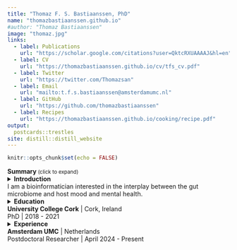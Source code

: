 ```yaml
---
title: "Thomaz F. S. Bastiaanssen, PhD"
name: "thomazbastiaanssen.github.io"
#author: "Thomaz Bastiaanssen"
image: "thomaz.jpg"
links:
  - label: Publications
    url: "https://scholar.google.com/citations?user=QktcRXUAAAAJ&hl=en"
  - label: CV
    url: "https://thomazbastiaanssen.github.io/cv/tfs_cv.pdf"
  - label: Twitter
    url: "https://twitter.com/Thomazsan"
  - label: Email
    url: "mailto:t.f.s.bastiaanssen@amsterdamumc.nl"
  - label: GitHub
    url: "https://github.com/thomazbastiaanssen"
  - label: Recipes
    url: "https://thomazbastiaanssen.github.io/cooking/recipe.pdf"
output:
  postcards::trestles
site: distill::distill_website
---
```

<style>
.main-container {
  max-width: unset;
  vertical-align: top;
  align-items: top;
}

</style>


```r
knitr::opts_chunk$set(echo = FALSE)

```

**Summary**<small> (click to expand)</small>
<details>
  <summary>**Introduction**<br>I am a bioinformatician interested in the interplay between the gut microbiome and host mood and mental health.</summary>

The focus of my research currently lies in understanding microbiome-gut-brain communication from a theoretical ecology/bioinformatics perspective. In particular, I am interested in understanding the role of stability and volatility of the gut microbiome in anxiety and depression and in integrating different types of ‘omics data in a biologically interpretable manner. 

As a bioinformatician, I value clear and easily interpretable analysis of complex data in order to promote interdisciplinary collaboration.
After working as the lead bioinformatician in Prof. Cryans lab in Cork, Ireland, I have recently transitioned to a new postition in Amsterdam UMC with Prof. Brenda Penninx.  
</details>

<details>
  <summary>**Education**<br>**University College Cork** | Cork, Ireland<br>
PhD | 2018 - 2021</summary>

* Supervision of Prof. John F. Cryan, Prof. Timothy G. Dinan and Dr. Marcus J. Claesson

**Utrecht University** | Utrecht, Netherlands<br>
MSc | 2014 - 2017<br>
<ul><li>Trajectory: Molecular and Cellular Life Sciences - Bioinformatics</li></ul>

BSc | 2010 - 2013<br>
<ul><li>Major in Biology with a Minor in Art History</li></ul>
</details> 


<details>
  <summary>**Experience**<br>**Amsterdam UMC** | Netherlands<br>
Postdoctoral Researcher | April 2024 - Present<br></summary>
<ul><li>Microbiome Bioinformatician</li></ul>

**APC Microbiome Ireland** | Cork, Ireland<br>
Postdoctoral Researcher | March 2021 - March 2024<br>
<ul><li>Lead Bioinformatician</li></ul>
</details>
